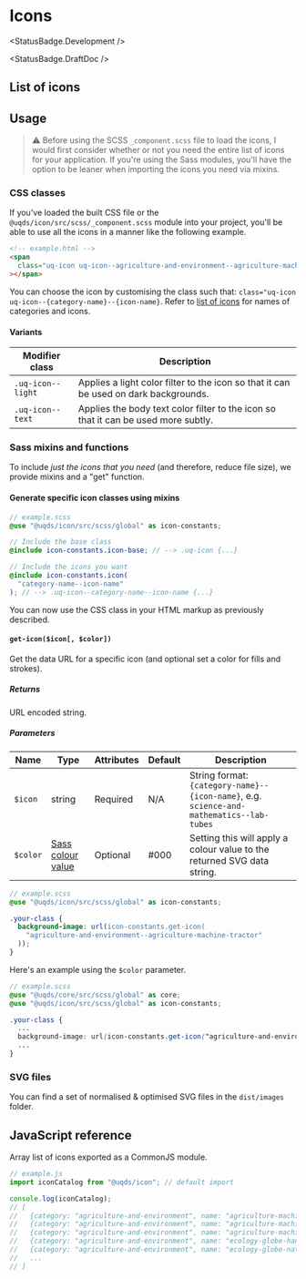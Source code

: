 
<Meta of={IconStories} />

# Icons

<StatusBadge.Development />

<StatusBadge.DraftDoc />

## List of icons

  <Story of={IconStories.icon} /> 

## Usage

> ⚠️ Before using the SCSS `_component.scss` file to load the icons, I would
> first consider whether or not you need the entire list of icons for your
> application. If you're using the Sass modules, you'll have the option to be
> leaner when importing the icons you need via mixins.

### CSS classes

If you've loaded the built CSS file or the `@uqds/icon/src/scss/_component.scss`
module into your project, you'll be able to use all the icons in a manner like
the following example.

<span className="uq-icon uq-icon--agriculture-and-environment--agriculture-machine-tractor" />

```html
<!-- example.html -->
<span
  class="uq-icon uq-icon--agriculture-and-environment--agriculture-machine-tractor"
></span>
```

You can choose the icon by customising the class such that:
`class="uq-icon uq-icon--{category-name}--{icon-name}`. Refer to
[list of icons](/?path=/docs/components-icon--icon#list-of-icons) for names of
categories and icons.

#### Variants

| Modifier class    | Description                                                                          |
| ----------------- | ------------------------------------------------------------------------------------ |
| `.uq-icon--light` | Applies a light color filter to the icon so that it can be used on dark backgrounds. |
| `.uq-icon--text`  | Applies the body text color filter to the icon so that it can be used more subtly.   |

### Sass mixins and functions

To include *just the icons that you need* (and therefore, reduce file size), we
provide mixins and a "get" function.

#### Generate specific icon classes using mixins

```scss
// example.scss
@use "@uqds/icon/src/scss/global" as icon-constants;

// Include the base class
@include icon-constants.icon-base; // --> .uq-icon {...}

// Include the icons you want
@include icon-constants.icon(
  "category-name--icon-name"
); // --> .uq-icon--category-name--icon-name {...}
```

You can now use the CSS class in your HTML markup as previously described.

#### `get-icon($icon[, $color])`

Get the data URL for a specific icon (and optional set a color for fills and
strokes).

##### Returns

URL encoded string.

##### Parameters

| Name     | Type                                                                   | Attributes | Default | Description                                                                              |
| -------- | ---------------------------------------------------------------------- | ---------- | ------- | ---------------------------------------------------------------------------------------- |
| `$icon`  | string                                                                 | Required   | N/A     | String format: `{category-name}--{icon-name}`, e.g. `science-and-mathematics--lab-tubes` |
| `$color` | [Sass colour value](https://sass-lang.com/documentation/values/colors) | Optional   | #000    | Setting this will apply a colour value to the returned SVG data string.                  |

```scss
// example.scss
@use "@uqds/icon/src/scss/global" as icon-constants;

.your-class {
  background-image: url(icon-constants.get-icon(
    "agriculture-and-environment--agriculture-machine-tractor"
  ));
}
```

Here's an example using the `$color` parameter.

<span className="uqds-icon--green-example" />

```scss
// example.scss
@use "@uqds/core/src/scss/global" as core;
@use "@uqds/icon/src/scss/global" as icon-constants;

.your-class {
  ...
  background-image: url(icon-constants.get-icon("agriculture-and-environment--agriculture-machine-tractor", core.$success-500));
  ...
}
```

### SVG files

You can find a set of normalised & optimised SVG files in the `dist/images`
folder.

## JavaScript reference

Array list of icons exported as a CommonJS module.

```js
// example.js
import iconCatalog from "@uqds/icon"; // default import

console.log(iconCatalog);
// [
//   {category: "agriculture-and-environment", name: "agriculture-machine-harvester-1"}
//   {category: "agriculture-and-environment", name: "agriculture-machine-plow-2"}
//   {category: "agriculture-and-environment", name: "agriculture-machine-tractor"}
//   {category: "agriculture-and-environment", name: "ecology-globe-hand"}
//   {category: "agriculture-and-environment", name: "ecology-globe-nature"}
//   ...
// ]
```
